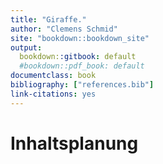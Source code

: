 ```yaml
---
title: "Giraffe."
author: "Clemens Schmid"
site: "bookdown::bookdown_site"
output:
  bookdown::gitbook: default
  #bookdown::pdf_book: default
documentclass: book
bibliography: ["references.bib"]
link-citations: yes
---
```


# Inhaltsplanung {-}

